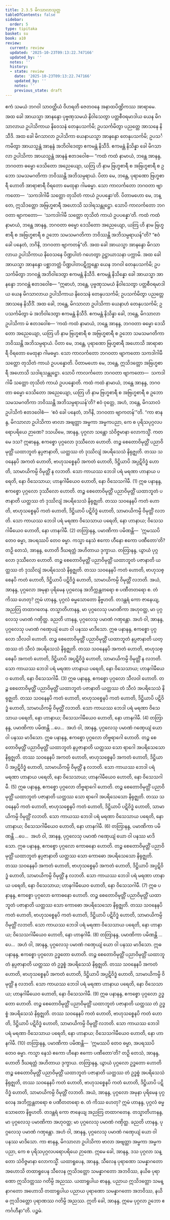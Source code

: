 ```yaml
---
title: 2.3.5 မိဂသာလာသုတ္တ
tableOfContents: false
sidebar:
  order: 5
type: tipitaka
basket: su
book: a10
review:
  current: review
  updated: '2025-10-23T09:13:22.747166'
  updated_by: ''
  notes: ''
  history:
  - state: review
    date: '2025-10-23T09:13:22.747166'
    updated_by: ''
    notes: ''
    previous_state: draft
---
```



<ReviewStatus review={frontmatter.review} showDetails={true} />

<HypothesisAnnotation frontmatter={frontmatter} />

<DynamicBreadcrumb />

<Division number="75" book="a10" e="ch" v="17" p="365">

<Paragraph number="549" book="a10">
ဧကံ သမယံ ဘဂဝါ သာဝတ္ထိယံ ဝိဟရတိ ဇေတဝနေ အနာထပိဏ္ဍိကဿ အာရာမေ. အထ ခေါ အာယသ္မာ အာနန္ဒော ပုဗ္ဗဏှသမယံ နိဝါသေတွာ ပတ္တစီဝရမာဒါယ ယေန မိဂသာလာယ ဥပါသိကာယ နိဝေသနံ တေနုပသင်္ကမိ; ဥပသင်္ကမိတွာ ပညတ္တေ အာသနေ နိသီဒိ. အထ ခေါ မိဂသာလာ ဥပါသိကာ ယေနာယသ္မာ အာနန္ဒော တေနုပသင်္ကမိ; ဥပသင်္ကမိတွာ အာယသ္မန္တံ အာနန္ဒံ အဘိဝါဒေတွာ ဧကမန္တံ နိသီဒိ. ဧကမန္တံ နိသိန္နာ ခေါ မိဂသာလာ ဥပါသိကာ အာယသ္မန္တံ အာနန္ဒံ ဧတဒဝေါစ—
</Paragraph>

<Paragraph number="550" book="a10">
“ကထံ ကထံ နာမာယံ, ဘန္တေ အာနန္ဒ, ဘဂဝတာ ဓမ္မော ဒေသိတော အညေယျော, ယတြ ဟိ နာမ ဗြဟ္မစာရီ စ အဗြဟ္မစာရီ စ ဥဘော သမသမဂတိကာ ဘဝိဿန္တိ အဘိသမ္ပရာယံ. ပိတာ မေ, ဘန္တေ, ပုရာဏော ဗြဟ္မစာရီ ဟောတိ အာရာစာရီ ဝိရတော မေထုနာ ဂါမဓမ္မာ. သော ကာလင်္ကတော ဘဂဝတာ ဗျာကတော—  ‘သကဒါဂါမီ သတ္တော တုသိတံ ကာယံ ဥပပန္နော’တိ. ပိတာမဟော မေ, ဘန္တေ, ဣသိဒတ္တော အဗြဟ္မစာရီ အဟောသိ သဒါရသန္တုဋ္ဌော. သောပိ ကာလင်္ကတော ဘဂဝတာ ဗျာကတော—  ‘သကဒါဂါမီ သတ္တော တုသိတံ ကာယံ ဥပပန္နော’တိ.
</Paragraph>

<Paragraph number="551" book="a10">
ကထံ ကထံ နာမာယံ, ဘန္တေ အာနန္ဒ, ဘဂဝတာ ဓမ္မော ဒေသိတော အညေယျော, ယတြ ဟိ နာမ ဗြဟ္မစာရီ စ အဗြဟ္မစာရီ စ ဥဘော သမသမဂတိကာ ဘဝိဿန္တိ အဘိသမ္ပရာယန်”တိ? “ဧဝံ ခေါ ပနေတံ, ဘဂိနိ, ဘဂဝတာ ဗျာကတန်”တိ.
</Paragraph>

<Paragraph number="552" book="a10">
အထ ခေါ အာယသ္မာ အာနန္ဒော မိဂသာလာယ ဥပါသိကာယ နိဝေသနေ ပိဏ္ဍပါတံ ဂဟေတွာ ဥဋ္ဌာယာသနာ ပက္ကာမိ. အထ ခေါ အာယသ္မာ အာနန္ဒော ပစ္ဆာဘတ္တံ ပိဏ္ဍပါတပဋိက္ကန္တော ယေန ဘဂဝါ တေနုပသင်္ကမိ; ဥပသင်္ကမိတွာ ဘဂဝန္တံ အဘိဝါဒေတွာ ဧကမန္တံ နိသီဒိ. ဧကမန္တံ နိသိန္နော ခေါ အာယသ္မာ အာနန္ဒော ဘဂဝန္တံ ဧတဒဝေါစ—
</Paragraph>

<Paragraph number="553" book="a10">
“ဣဓာဟံ, ဘန္တေ, ပုဗ္ဗဏှသမယံ နိဝါသေတွာ ပတ္တစီဝရမာဒါယ ယေန မိဂသာလာယ ဥပါသိကာယ နိဝေသနံ တေနုပသင်္ကမိ; ဥပသင်္ကမိတွာ ပညတ္တေ အာသနေ နိသီဒိံ. အထ ခေါ, ဘန္တေ, မိဂသာလာ ဥပါသိကာ ယေနာဟံ တေနုပသင်္ကမိ; ဥပသင်္ကမိတွာ မံ အဘိဝါဒေတွာ ဧကမန္တံ နိသီဒိ. ဧကမန္တံ နိသိန္နာ ခေါ, ဘန္တေ, မိဂသာလာ ဥပါသိကာ မံ ဧတဒဝေါစ—
</Paragraph>

<Paragraph number="554" book="a10">
‘ကထံ ကထံ နာမာယံ, ဘန္တေ အာနန္ဒ, ဘဂဝတာ ဓမ္မော ဒေသိတော အညေယျော, ယတြ ဟိ နာမ ဗြဟ္မစာရီ စ အဗြဟ္မစာရီ စ ဥဘော သမသမဂတိကာ ဘဝိဿန္တိ အဘိသမ္ပရာယံ. ပိတာ မေ, ဘန္တေ, ပုရာဏော ဗြဟ္မစာရီ အဟောသိ အာရာစာရီ ဝိရတော မေထုနာ ဂါမဓမ္မာ. သော ကာလင်္ကတော ဘဂဝတာ ဗျာကတော သကဒါဂါမီ သတ္တော တုသိတံ ကာယံ ဥပပန္နောတိ. ပိတာမဟော မေ, ဘန္တေ, ဣသိဒတ္တော အဗြဟ္မစာရီ အဟောသိ သဒါရသန္တုဋ္ဌော. သောပိ ကာလင်္ကတော ဘဂဝတာ ဗျာကတော—  သကဒါဂါမီ သတ္တော တုသိတံ ကာယံ ဥပပန္နောတိ.
</Paragraph>

<Paragraph number="555" book="a10">
ကထံ ကထံ နာမာယံ, ဘန္တေ အာနန္ဒ, ဘဂဝတာ ဓမ္မော ဒေသိတော အညေယျော, ယတြ ဟိ နာမ ဗြဟ္မစာရီ စ အဗြဟ္မစာရီ စ ဥဘော သမသမဂတိကာ ဘဝိဿန္တိ အဘိသမ္ပရာယန်’တိ? ဧဝံ ဝုတ္တေ, အဟံ, ဘန္တေ, မိဂသာလံ ဥပါသိကံ ဧတဒဝေါစံ—  ‘ဧဝံ ခေါ ပနေတံ, ဘဂိနိ, ဘဂဝတာ ဗျာကတန်’”တိ.
</Paragraph>

<Paragraph number="556" book="a10">
“ကာ စာနန္ဒ, မိဂသာလာ ဥပါသိကာ ဗာလာ အဗျတ္တာ အမ္မကာ အမ္မကပညာ, ကေ စ ပုရိသပုဂ္ဂလပရောပရိယေ ဉာဏေ?
</Paragraph>

<Paragraph number="557" book="a10">
ဒသယိမေ, အာနန္ဒ, ပုဂ္ဂလာ သန္တော သံဝိဇ္ဇမာနာ လောကသ္မိံ. ကတမေ ဒသ? ဣဓာနန္ဒ, ဧကစ္စော ပုဂ္ဂလော ဒုဿီလော ဟောတိ. တဉ္စ စေတောဝိမုတ္တိံ ပညာဝိမုတ္တိံ ယထာဘူတံ နပ္ပဇာနာတိ, ယတ္ထဿ တံ ဒုဿိလျံ အပရိသေသံ နိရုဇ္ဈတိ. တဿ သဝနေနပိ အကတံ ဟောတိ, ဗာဟုသစ္စေနပိ အကတံ ဟောတိ, ဒိဋ္ဌိယာပိ အပ္ပဋိဝိဒ္ဓံ ဟောတိ, သာမာယိကမ္ပိ ဝိမုတ္တိံ န လဘတိ. သော ကာယဿ ဘေဒါ ပရံ မရဏာ ဟာနာယ ပရေတိ, နော ဝိသေသာယ; ဟာနဂါမီယေဝ ဟောတိ, နော ဝိသေသဂါမီ. (1)
</Paragraph>

<Paragraph number="558" book="a10">
ဣဓ ပနာနန္ဒ, ဧကစ္စော ပုဂ္ဂလော ဒုဿီလော ဟောတိ. တဉ္စ စေတောဝိမုတ္တိံ ပညာဝိမုတ္တိံ ယထာဘူတံ ပဇာနာတိ ယတ္ထဿ တံ ဒုဿိလျံ အပရိသေသံ နိရုဇ္ဈတိ. တဿ သဝနေနပိ ကတံ ဟောတိ, ဗာဟုသစ္စေနပိ ကတံ ဟောတိ, ဒိဋ္ဌိယာပိ ပဋိဝိဒ္ဓံ ဟောတိ, သာမာယိကမ္ပိ ဝိမုတ္တိံ လဘတိ. သော ကာယဿ ဘေဒါ ပရံ မရဏာ ဝိသေသာယ ပရေတိ, နော ဟာနာယ; ဝိသေသဂါမီယေဝ ဟောတိ, နော ဟာနဂါမီ. (2)
</Paragraph>

<Paragraph number="559" book="a10">
တတြာနန္ဒ, ပမာဏိကာ ပမိဏန္တိ—  ‘ဣမဿပိ တေဝ ဓမ္မာ, အပရဿပိ တေဝ ဓမ္မာ. ကသ္မာ နေသံ ဧကော ဟီနော ဧကော ပဏီတော’တိ? တဉှိ တေသံ, အာနန္ဒ, ဟောတိ ဒီဃရတ္တံ အဟိတာယ ဒုက္ခာယ.
</Paragraph>

<Paragraph number="560" book="a10">
တတြာနန္ဒ, ယွာယံ ပုဂ္ဂလော ဒုဿီလော ဟောတိ. တဉ္စ စေတောဝိမုတ္တိံ ပညာဝိမုတ္တိံ ယထာဘူတံ ပဇာနာတိ ယတ္ထဿ တံ ဒုဿိလျံ အပရိသေသံ နိရုဇ္ဈတိ. တဿ သဝနေနပိ ကတံ ဟောတိ, ဗာဟုသစ္စေနပိ ကတံ ဟောတိ, ဒိဋ္ဌိယာပိ ပဋိဝိဒ္ဓံ ဟောတိ, သာမာယိကမ္ပိ ဝိမုတ္တိံ လဘတိ. အယံ, အာနန္ဒ, ပုဂ္ဂလော အမုနာ ပုရိမေန ပုဂ္ဂလေန အဘိက္ကန္တတရော စ ပဏီတတရော စ. တံ ကိဿ ဟေတု? ဣမံ ဟာနန္ဒ, ပုဂ္ဂလံ ဓမ္မသောတော နိဗ္ဗဟတိ. တဒန္တရံ ကော ဇာနေယျ, အညတြ တထာဂတေန. တသ္မာတိဟာနန္ဒ, မာ ပုဂ္ဂလေသု ပမာဏိကာ အဟုဝတ္ထ, မာ ပုဂ္ဂလေသု ပမာဏံ ဂဏှိတ္ထ. ခညတိ ဟာနန္ဒ, ပုဂ္ဂလေသု ပမာဏံ ဂဏှန္တော. အဟံ ဝါ, အာနန္ဒ, ပုဂ္ဂလေသု ပမာဏံ ဂဏှေယျံ ယော ဝါ ပနဿ မာဒိသော.
</Paragraph>

<Paragraph number="561" book="a10">
ဣဓ ပနာနန္ဒ, ဧကစ္စော ပုဂ္ဂလော သီလဝါ ဟောတိ. တဉ္စ စေတောဝိမုတ္တိံ ပညာဝိမုတ္တိံ ယထာဘူတံ နပ္ပဇာနာတိ ယတ္ထဿ တံ သီလံ အပရိသေသံ နိရုဇ္ဈတိ. တဿ သဝနေနပိ အကတံ ဟောတိ, ဗာဟုသစ္စေနပိ အကတံ ဟောတိ, ဒိဋ္ဌိယာပိ အပ္ပဋိဝိဒ္ဓံ ဟောတိ, သာမာယိကမ္ပိ ဝိမုတ္တိံ န လဘတိ. သော ကာယဿ ဘေဒါ ပရံ မရဏာ ဟာနာယ ပရေတိ, နော ဝိသေသာယ; ဟာနဂါမီယေဝ ဟောတိ, နော ဝိသေသဂါမီ. (3)
</Paragraph>

<Paragraph number="562" book="a10">
ဣဓ ပနာနန္ဒ, ဧကစ္စော ပုဂ္ဂလော သီလဝါ ဟောတိ. တဉ္စ စေတောဝိမုတ္တိံ ပညာဝိမုတ္တိံ ယထာဘူတံ ပဇာနာတိ ယတ္ထဿ တံ သီလံ အပရိသေသံ နိရုဇ္ဈတိ. တဿ သဝနေနပိ ကတံ ဟောတိ, ဗာဟုသစ္စေနပိ ကတံ ဟောတိ, ဒိဋ္ဌိယာပိ ပဋိဝိဒ္ဓံ ဟောတိ, သာမာယိကမ္ပိ ဝိမုတ္တိံ လဘတိ. သော ကာယဿ ဘေဒါ ပရံ မရဏာ ဝိသေသာယ ပရေတိ, နော ဟာနာယ; ဝိသေသဂါမီယေဝ ဟောတိ, နော ဟာနဂါမီ. (4)
</Paragraph>

<Paragraph number="563" book="a10">
တတြာနန္ဒ, ပမာဏိကာ ပမိဏန္တိ …ပေ…  အဟံ ဝါ, အာနန္ဒ, ပုဂ္ဂလေသု ပမာဏံ ဂဏှေယျံ ယော ဝါ ပနဿ မာဒိသော.
</Paragraph>

<Paragraph number="564" book="a10">
ဣဓ ပနာနန္ဒ, ဧကစ္စော ပုဂ္ဂလော တိဗ္ဗရာဂေါ ဟောတိ. တဉ္စ စေတောဝိမုတ္တိံ ပညာဝိမုတ္တိံ ယထာဘူတံ နပ္ပဇာနာတိ ယတ္ထဿ သော ရာဂေါ အပရိသေသော နိရုဇ္ဈတိ. တဿ သဝနေနပိ အကတံ ဟောတိ, ဗာဟုသစ္စေနပိ အကတံ ဟောတိ, ဒိဋ္ဌိယာပိ အပ္ပဋိဝိဒ္ဓံ ဟောတိ, သာမာယိကမ္ပိ ဝိမုတ္တိံ န လဘတိ. သော ကာယဿ ဘေဒါ ပရံ မရဏာ ဟာနာယ ပရေတိ, နော ဝိသေသာယ; ဟာနဂါမီယေဝ ဟောတိ, နော ဝိသေသဂါမီ. (5)
</Paragraph>

<Paragraph number="565" book="a10">
ဣဓ ပနာနန္ဒ, ဧကစ္စော ပုဂ္ဂလော တိဗ္ဗရာဂေါ ဟောတိ. တဉ္စ စေတောဝိမုတ္တိံ ပညာဝိမုတ္တိံ ယထာဘူတံ ပဇာနာတိ ယတ္ထဿ သော ရာဂေါ အပရိသေသော နိရုဇ္ဈတိ. တဿ သဝနေနပိ ကတံ ဟောတိ, ဗာဟုသစ္စေနပိ ကတံ ဟောတိ, ဒိဋ္ဌိယာပိ ပဋိဝိဒ္ဓံ ဟောတိ, သာမာယိကမ္ပိ ဝိမုတ္တိံ လဘတိ. သော ကာယဿ ဘေဒါ ပရံ မရဏာ ဝိသေသာယ ပရေတိ, နော ဟာနာယ; ဝိသေသဂါမီယေဝ ဟောတိ, နော ဟာနဂါမီ. (6)
</Paragraph>

<Paragraph number="566" book="a10">
တတြာနန္ဒ, ပမာဏိကာ ပမိဏန္တိ …ပေ…  အဟံ ဝါ, အာနန္ဒ, ပုဂ္ဂလေသု ပမာဏံ ဂဏှေယျံ ယော ဝါ ပနဿ မာဒိသော.
</Paragraph>

<Paragraph number="567" book="a10">
ဣဓ ပနာနန္ဒ, ဧကစ္စော ပုဂ္ဂလော ကောဓနော ဟောတိ. တဉ္စ စေတောဝိမုတ္တိံ ပညာဝိမုတ္တိံ ယထာဘူတံ နပ္ပဇာနာတိ ယတ္ထဿ သော ကောဓော အပရိသေသော နိရုဇ္ဈတိ. တဿ သဝနေနပိ အကတံ ဟောတိ, ဗာဟုသစ္စေနပိ အကတံ ဟောတိ, ဒိဋ္ဌိယာပိ အပ္ပဋိဝိဒ္ဓံ ဟောတိ, သာမာယိကမ္ပိ ဝိမုတ္တိံ န လဘတိ. သော ကာယဿ ဘေဒါ ပရံ မရဏာ ဟာနာယ ပရေတိ, နော ဝိသေသာယ; ဟာနဂါမီယေဝ ဟောတိ, နော ဝိသေသဂါမီ. (7)
</Paragraph>

<Paragraph number="568" book="a10">
ဣဓ ပနာနန္ဒ, ဧကစ္စော ပုဂ္ဂလော ကောဓနော ဟောတိ. တဉ္စ စေတောဝိမုတ္တိံ ပညာဝိမုတ္တိံ ယထာဘူတံ ပဇာနာတိ ယတ္ထဿ သော ကောဓော အပရိသေသော နိရုဇ္ဈတိ. တဿ သဝနေနပိ ကတံ ဟောတိ, ဗာဟုသစ္စေနပိ ကတံ ဟောတိ, ဒိဋ္ဌိယာပိ ပဋိဝိဒ္ဓံ ဟောတိ, သာမာယိကမ္ပိ ဝိမုတ္တိံ လဘတိ. သော ကာယဿ ဘေဒါ ပရံ မရဏာ ဝိသေသာယ ပရေတိ, နော ဟာနာယ; ဝိသေသဂါမီယေဝ ဟောတိ, နော ဟာနဂါမီ. (8)
</Paragraph>

<Paragraph number="569" book="a10">
တတြာနန္ဒ, ပမာဏိကာ ပမိဏန္တိ …ပေ…  အဟံ ဝါ, အာနန္ဒ, ပုဂ္ဂလေသု ပမာဏံ ဂဏှေယျံ ယော ဝါ ပနဿ မာဒိသော.
</Paragraph>

<Paragraph number="570" book="a10">
ဣဓ ပနာနန္ဒ, ဧကစ္စော ပုဂ္ဂလော ဥဒ္ဓတော ဟောတိ. တဉ္စ စေတောဝိမုတ္တိံ ပညာဝိမုတ္တိံ ယထာဘူတံ နပ္ပဇာနာတိ ယတ္ထဿ တံ ဥဒ္ဓစ္စံ အပရိသေသံ နိရုဇ္ဈတိ. တဿ သဝနေနပိ အကတံ ဟောတိ, ဗာဟုသစ္စေနပိ အကတံ ဟောတိ, ဒိဋ္ဌိယာပိ အပ္ပဋိဝိဒ္ဓံ ဟောတိ, သာမာယိကမ္ပိ ဝိမုတ္တိံ န လဘတိ. သော ကာယဿ ဘေဒါ ပရံ မရဏာ ဟာနာယ ပရေတိ, နော ဝိသေသာယ; ဟာနဂါမီယေဝ ဟောတိ, နော ဝိသေသဂါမီ. (9)
</Paragraph>

<Paragraph number="571" book="a10">
ဣဓ ပနာနန္ဒ, ဧကစ္စော ပုဂ္ဂလော ဥဒ္ဓတော ဟောတိ. တဉ္စ စေတောဝိမုတ္တိံ ပညာဝိမုတ္တိံ ယထာဘူတံ ပဇာနာတိ ယတ္ထဿ တံ ဥဒ္ဓစ္စံ အပရိသေသံ နိရုဇ္ဈတိ. တဿ သဝနေနပိ ကတံ ဟောတိ, ဗာဟုသစ္စေနပိ ကတံ ဟောတိ, ဒိဋ္ဌိယာပိ ပဋိဝိဒ္ဓံ ဟောတိ, သာမာယိကမ္ပိ ဝိမုတ္တိံ လဘတိ. သော ကာယဿ ဘေဒါ ပရံ မရဏာ ဝိသေသာယ ပရေတိ, နော ဟာနာယ; ဝိသေသဂါမီယေဝ ဟောတိ, နော ဟာနဂါမီ. (10)
</Paragraph>

<Paragraph number="572" book="a10">
တတြာနန္ဒ, ပမာဏိကာ ပမိဏန္တိ—  ‘ဣမဿပိ တေဝ ဓမ္မာ, အပရဿပိ တေဝ ဓမ္မာ. ကသ္မာ နေသံ ဧကော ဟီနော ဧကော ပဏီတော’တိ? တဉှိ တေသံ, အာနန္ဒ, ဟောတိ ဒီဃရတ္တံ အဟိတာယ ဒုက္ခာယ.
</Paragraph>

<Paragraph number="573" book="a10">
တတြာနန္ဒ, ယွာယံ ပုဂ္ဂလော ဥဒ္ဓတော ဟောတိ တဉ္စ စေတောဝိမုတ္တိံ ပညာဝိမုတ္တိံ ယထာဘူတံ ပဇာနာတိ ယတ္ထဿ တံ ဥဒ္ဓစ္စံ အပရိသေသံ နိရုဇ္ဈတိ, တဿ သဝနေနပိ ကတံ ဟောတိ, ဗာဟုသစ္စေနပိ ကတံ ဟောတိ, ဒိဋ္ဌိယာပိ ပဋိဝိဒ္ဓံ ဟောတိ, သာမာယိကမ္ပိ ဝိမုတ္တိံ လဘတိ. အယံ, အာနန္ဒ, ပုဂ္ဂလော အမုနာ ပုရိမေန ပုဂ္ဂလေန အဘိက္ကန္တတရော စ ပဏီတတရော စ. တံ ကိဿ ဟေတု? ဣမံ ဟာနန္ဒ, ပုဂ္ဂလံ ဓမ္မသောတော နိဗ္ဗဟတိ. တဒန္တရံ ကော ဇာနေယျ အညတြ တထာဂတေန. တသ္မာတိဟာနန္ဒ, မာ ပုဂ္ဂလေသု ပမာဏိကာ အဟုဝတ္ထ; မာ ပုဂ္ဂလေသု ပမာဏံ ဂဏှိတ္ထ. ခညတိ ဟာနန္ဒ, ပုဂ္ဂလေသု ပမာဏံ ဂဏှန္တော. အဟံ ဝါ, အာနန္ဒ, ပုဂ္ဂလေသု ပမာဏံ ဂဏှေယျံ ယော ဝါ ပနဿ မာဒိသော.
</Paragraph>

<Paragraph number="574" book="a10">
ကာ စာနန္ဒ, မိဂသာလာ ဥပါသိကာ ဗာလာ အဗျတ္တာ အမ္မကာ အမ္မကပညာ, ကေ စ ပုရိသပုဂ္ဂလပရောပရိယေ ဉာဏေ. ဣမေ ခေါ, အာနန္ဒ, ဒသ ပုဂ္ဂလာ သန္တော သံဝိဇ္ဇမာနာ လောကသ္မိံ.
</Paragraph>

<Paragraph number="575" book="a10">
ယထာရူပေန, အာနန္ဒ, သီလေန ပုရာဏော သမန္နာဂတော အဟောသိ တထာရူပေန သီလေန ဣသိဒတ္တော သမန္နာဂတော အဘဝိဿ, နယိဓ ပုရာဏော ဣသိဒတ္တဿ ဂတိမ္ပိ အညဿ. ယထာရူပါယ စာနန္ဒ, ပညာယ ဣသိဒတ္တော သမန္နာဂတော အဟောသိ တထာရူပါယ ပညာယ ပုရာဏော သမန္နာဂတော အဘဝိဿ, နယိဓ ဣသိဒတ္တော ပုရာဏဿ ဂတိမ္ပိ အညဿ. ဣတိ ခေါ, အာနန္ဒ, ဣမေ ပုဂ္ဂလာ ဥဘော ဧကင်္ဂဟီနာ”တိ.

</Paragraph>
</Division>

<Paragraph number="576" type="center" book="a10">
ပဉ္စမံ.
</Paragraph>